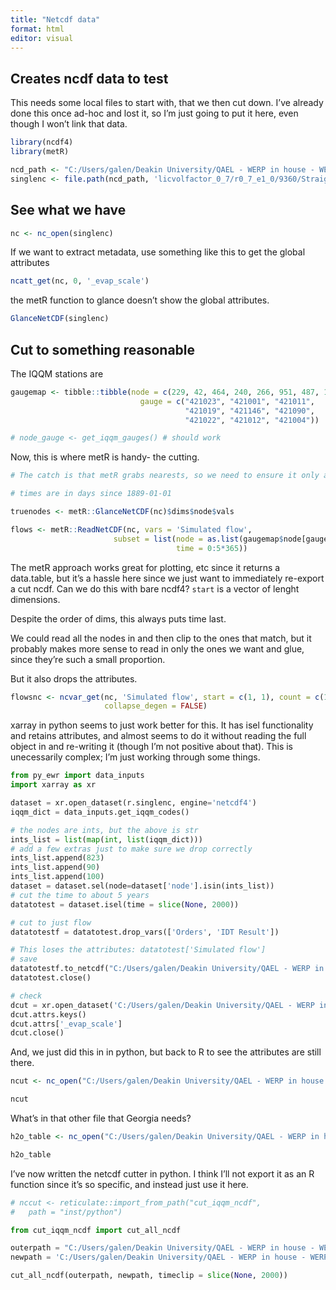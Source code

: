 ```yaml
---
title: "Netcdf data"
format: html
editor: visual
---
```


## Creates ncdf data to test

This needs some local files to start with, that we then cut down. I've already done this once ad-hoc and lost it, so I'm just going to put it here, even though I won't link that data.

```r
library(ncdf4)
library(metR)
```

```r
ncd_path <- "C:/Users/galen/Deakin University/QAEL - WERP in house - WERP/Toolkit/batchertesterdata"
singlenc <- file.path(ncd_path, 'licvolfactor_0_7/r0_7_e1_0/9360/Straight Node (Gauge).nc')
```

## See what we have

```r
nc <- nc_open(singlenc)
```

If we want to extract metadata, use something like this to get the global attributes

```r
ncatt_get(nc, 0, '_evap_scale')
```

the metR function to glance doesn't show the global attributes.

```r
GlanceNetCDF(singlenc)
```

## Cut to something reasonable

The IQQM stations are

```r
gaugemap <- tibble::tibble(node = c(229, 42, 464, 240, 266, 951, 487, 130, 171),
                             gauge = c("421023", "421001", "421011",
                                       "421019", "421146", "421090",
                                       "421022", "421012", "421004"))

# node_gauge <- get_iqqm_gauges() # should work
```

Now, this is where metR is handy- the cutting.

```r
# The catch is that metR grabs nearests, so we need to ensure it only asks for those that are exact.

# times are in days since 1889-01-01

truenodes <- metR::GlanceNetCDF(nc)$dims$node$vals

flows <- metR::ReadNetCDF(nc, vars = 'Simulated flow', 
                       subset = list(node = as.list(gaugemap$node[gaugemap$node %in% truenodes]),
                                     time = 0:5*365))

```

The metR approach works great for plotting, etc since it returns a data.table, but it's a hassle here since we just want to immediately re-export a cut ncdf. Can we do this with bare ncdf4? `start` is a vector of lenght dimensions.

Despite the order of dims, this always puts time last.

We could read all the nodes in and then clip to the ones that match, but it probably makes more sense to read in only the ones we want and glue, since they're such a small proportion.

But it also drops the attributes.

```r
flowsnc <- ncvar_get(nc, 'Simulated flow', start = c(1, 1), count = c(1, 365),
                     collapse_degen = FALSE)
```

xarray in python seems to just work better for this. It has isel functionality and retains attributes, and almost seems to do it without reading the full object in and re-writing it (though I'm not positive about that). This is unecessarily complex; I'm just working through some things.

```python
from py_ewr import data_inputs
import xarray as xr

dataset = xr.open_dataset(r.singlenc, engine='netcdf4')
iqqm_dict = data_inputs.get_iqqm_codes()

# the nodes are ints, but the above is str
ints_list = list(map(int, list(iqqm_dict)))
# add a few extras just to make sure we drop correctly
ints_list.append(823)
ints_list.append(90)
ints_list.append(100)
dataset = dataset.sel(node=dataset['node'].isin(ints_list))
# cut the time to about 5 years
datatotest = dataset.isel(time = slice(None, 2000))

# cut to just flow
datatotestf = datatotest.drop_vars(['Orders', 'IDT Result']) 

# This loses the attributes: datatotest['Simulated flow']
# save
datatotestf.to_netcdf("C:/Users/galen/Deakin University/QAEL - WERP in house - WERP/Toolkit/AshData/cutout/werp_ncdf.nc")
datatotest.close()

# check
dcut = xr.open_dataset('C:/Users/galen/Deakin University/QAEL - WERP in house - WERP/Toolkit/AshData/cutout/werp_ncdf.nc', engine='netcdf4')
dcut.attrs.keys()
dcut.attrs['_evap_scale']
dcut.close()
```

And, we just did this in in python, but back to R to see the attributes are still there.

```r
ncut <- nc_open("C:/Users/galen/Deakin University/QAEL - WERP in house - WERP/Toolkit/AshData/cutout/werp_ncdf.nc")

```

```r
ncut
```

What's in that other file that Georgia needs?

```r
h2o_table <- nc_open("C:/Users/galen/Deakin University/QAEL - WERP in house - WERP/Toolkit/batchertesterdata/licvolfactor_0_7/r0_7_e1_0/9360/h2o_table.nc")
```

```r
h2o_table
```

I've now written the netcdf cutter in python. I think I'll not export it as an R function since it's so specific, and instead just use it here.

```python
# nccut <- reticulate::import_from_path("cut_iqqm_ncdf",
#   path = "inst/python")

from cut_iqqm_ncdf import cut_all_ncdf

outerpath = "C:/Users/galen/Deakin University/QAEL - WERP in house - WERP/Toolkit/batchertesterdata"
newpath = 'C:/Users/galen/Deakin University/QAEL - WERP in house - WERP/Toolkit/AshData/cutall'

cut_all_ncdf(outerpath, newpath, timeclip = slice(None, 2000))
```

